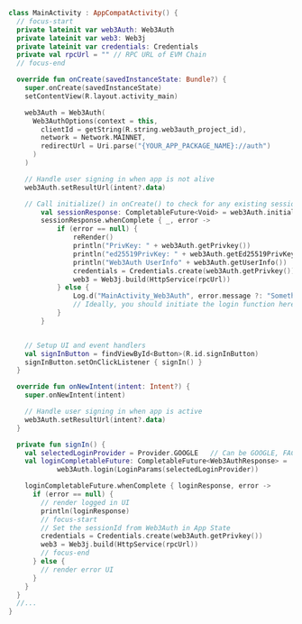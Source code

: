 ```kotlin
class MainActivity : AppCompatActivity() {
  // focus-start
  private lateinit var web3Auth: Web3Auth
  private lateinit var web3: Web3j
  private lateinit var credentials: Credentials
  private val rpcUrl = "" // RPC URL of EVM Chain
  // focus-end

  override fun onCreate(savedInstanceState: Bundle?) {
    super.onCreate(savedInstanceState)
    setContentView(R.layout.activity_main)

    web3Auth = Web3Auth(
      Web3AuthOptions(context = this,
        clientId = getString(R.string.web3auth_project_id),
        network = Network.MAINNET,
        redirectUrl = Uri.parse("{YOUR_APP_PACKAGE_NAME}://auth")
      )
    )

    // Handle user signing in when app is not alive
    web3Auth.setResultUrl(intent?.data)

    // Call initialize() in onCreate() to check for any existing session.
        val sessionResponse: CompletableFuture<Void> = web3Auth.initialize()
        sessionResponse.whenComplete { _, error ->
            if (error == null) {
                reRender()
                println("PrivKey: " + web3Auth.getPrivkey())
                println("ed25519PrivKey: " + web3Auth.getEd25519PrivKey())
                println("Web3Auth UserInfo" + web3Auth.getUserInfo())
                credentials = Credentials.create(web3Auth.getPrivkey())
                web3 = Web3j.build(HttpService(rpcUrl))
            } else {
                Log.d("MainActivity_Web3Auth", error.message ?: "Something went wrong")
                // Ideally, you should initiate the login function here.
            }
        }


    // Setup UI and event handlers
    val signInButton = findViewById<Button>(R.id.signInButton)
    signInButton.setOnClickListener { signIn() }
  }

  override fun onNewIntent(intent: Intent?) {
    super.onNewIntent(intent)

    // Handle user signing in when app is active
    web3Auth.setResultUrl(intent?.data)
  }

  private fun signIn() {
    val selectedLoginProvider = Provider.GOOGLE   // Can be GOOGLE, FACEBOOK, TWITCH etc.
    val loginCompletableFuture: CompletableFuture<Web3AuthResponse> =
            web3Auth.login(LoginParams(selectedLoginProvider))

    loginCompletableFuture.whenComplete { loginResponse, error ->
      if (error == null) {
        // render logged in UI
        println(loginResponse)
        // focus-start
        // Set the sessionId from Web3Auth in App State
        credentials = Credentials.create(web3Auth.getPrivkey())
        web3 = Web3j.build(HttpService(rpcUrl))
        // focus-end
      } else {
        // render error UI
      }
    }
  }
  //...
}
```
